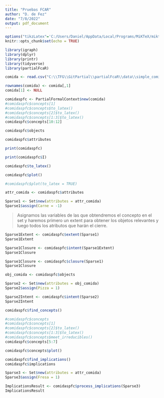 ```yaml
---
title: "Pruebas FCAR"
author: "D. de Fez"
date: "7/8/2022"
output: pdf_document
---
```


```r
options("tikzLatex"='C:/Users/Daniel/AppData/Local/Programs/MiKTeX/miktex/bin/x64/pdflatex.exe')
knitr::opts_chunk$set(echo = TRUE)
```

```r

library(igraph)
library(dplyr)
library(printr)
library(tidyverse)
library(partialFcaR)

comida <- read.csv("C:\\TFG\\GitPartial\\partialFcaR\\data\\simple_comida.csv")

rownames(comida) <- comida[,1]
comida[1] <- NULL
```

```r
comidaspfc <- PartialFormalContext$new(comida)
#comidaspfc$concepts[1]
#comidaspfc$concepts$to_latex()
#comidaspfc$concepts[2]$to_latex()
#comidaspfc$concepts[1:3]$to_latex()
comidaspfc$concepts[10:12]
```


```r
comidaspfc$objects 
```

```r
comidaspfc$attributes 
```

```r
print(comidaspfc)
```
```r
print(comidaspfc$I)
```

```r
comidaspfc$to_latex()
```


```r
comidaspfc$plot()

#comidaspfc$plot(to_latex = TRUE)
```

```r
attr_comida <- comidaspfc$attributes

Sparse1 <- Set$new(attributes = attr_comida)
Sparse1$assign(Carne = -1)
```

> Asignamos las variables de las que obtendremos el concepto en el set y haremos primero un extent para obtener los objetos relevantes y luego todos los atributos que harán el cierre.

```r
Sparse1Extent <- comidaspfc$extent(Sparse1)
Sparse1Extent
```

```r
Sparse1Closure <- comidaspfc$intent(Sparse1Extent)
Sparse1Closure
```


```r
Sparse1Closure <- comidaspfc$closure(Sparse1)
Sparse1Closure
```

```r
obj_comida <- comidaspfc$objects

Sparse2 <- Set$new(attributes = obj_comida)
Sparse2$assign(Pizza = 1)

Sparse2Intent <- comidaspfc$intent(Sparse2)
Sparse2Intent
```

```r
comidaspfc$find_concepts()

#comidaspfc$concepts
#comidaspfc$concepts[1]
#comidaspfc$concepts[2]$to_latex()
#comidaspfc$concepts[1:3]$to_latex()
#comidaspfc$concepts$meet_irreducibles()
comidaspfc$concepts[5:7]
```

```r
comidaspfc$concepts$plot()
```


```r
comidaspfc$find_implications()
comidaspfc$implications
```

```r
Sparse3 <- Set$new(attributes = attr_comida)
Sparse3$assign(Fresa = 1)

ImplicationsResult <- comidaspfc$process_implications(Sparse3)
ImplicationsResult
```

